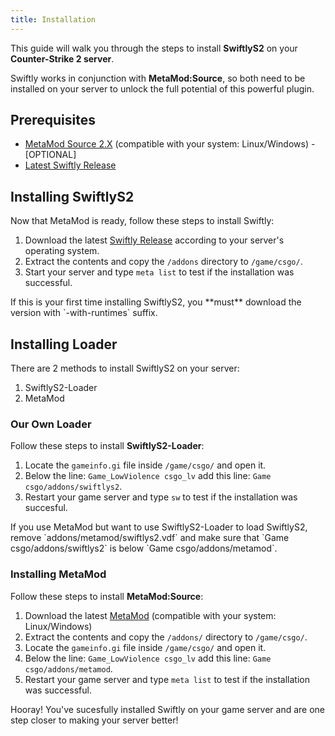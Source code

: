 ```yaml
---
title: Installation
---
```


This guide will walk you through the steps to install **SwiftlyS2** on your **Counter-Strike 2 server**.

Swiftly works in conjunction with **MetaMod:Source**, so both need to be installed on your server to unlock the full potential of this powerful plugin.

## Prerequisites

- [MetaMod Source 2.X](https://www.metamodsource.net/downloads.php?branch=dev) (compatible with your system: Linux/Windows) - [OPTIONAL]
- [Latest Swiftly Release](https://github.com/swiftly-solution/swiftlys2/releases)

## Installing SwiftlyS2

Now that MetaMod is ready, follow these steps to install Swiftly:

1. Download the latest [Swiftly Release](https://github.com/swiftly-solution/swiftlys2/releases) according to your server's operating system.
2. Extract the contents and copy the `/addons` directory to `/game/csgo/`.
3. Start your server and type `meta list` to test if the installation was successful.

<Callout type="warning">
  If this is your first time installing SwiftlyS2, you **must** download the version with `-with-runtimes` suffix.
</Callout>

## Installing Loader

There are 2 methods to install SwiftlyS2 on your server:

1. SwiftlyS2-Loader
2. MetaMod

### Our Own Loader

Follow these steps to install **SwiftlyS2-Loader**:

1. Locate the `gameinfo.gi` file inside `/game/csgo/` and open it.
2. Below the line: `Game_LowViolence csgo_lv` add this line: `Game csgo/addons/swiftlys2`.
3. Restart your game server and type `sw` to test if the installation was succesful.

<Callout type="warning">
  If you use MetaMod but want to use SwiftlyS2-Loader to load SwiftlyS2, remove `addons/metamod/swiftlys2.vdf` and make sure that `Game csgo/addons/swiftlys2` is below `Game csgo/addons/metamod`.
</Callout>

### Installing MetaMod

Follow these steps to install **MetaMod:Source**:

1. Download the latest [MetaMod](https://www.metamodsource.net/downloads.php?branch=dev) (compatible with your system: Linux/Windows)
2. Extract the contents and copy the `/addons/` directory to `/game/csgo/`.
3. Locate the `gameinfo.gi` file inside `/game/csgo/` and open it.
4. Below the line: `Game_LowViolence csgo_lv` add this line: `Game csgo/addons/metamod`.
5. Restart your game server and type `meta list` to test if the installation was successful.

Hooray! You've sucesfully installed Swiftly on your game server and are one step closer to making your server better!
